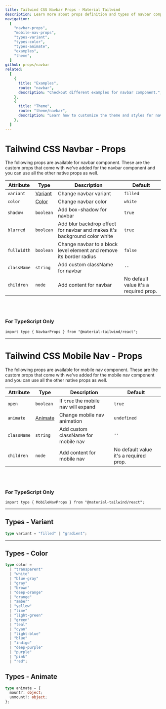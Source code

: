 ```yaml
---
title: Tailwind CSS Navbar Props - Material Tailwind
description: Learn more about props definition and types of navbar component.
navigation:
  [
    "navbar-props",
    "mobile-nav-props",
    "types-variant",
    "types-color",
    "types-animate",
    "examples",
    "theme",
  ]
github: props/navbar
related:
  [
    {
      title: "Examples",
      route: "navbar",
      description: "Checkout different examples for navbar component.",
    },
    {
      title: "Theme",
      route: "theme/navbar",
      description: "Learn how to customize the theme and styles for navbar component.",
    },
  ]
---
```


# Tailwind CSS Navbar - Props

<span id="navbar-props" className="scroll-mt-48" />
The following props are available for navbar component. These are the custom props
that come with we've added for the navbar component and you can use all the other
native props as well.

| Attribute   | Type                      | Description                                                               | Default                                |
| ----------- | ------------------------- | ------------------------------------------------------------------------- | -------------------------------------- |
| `variant`   | [Variant](#types-variant) | Change navbar variant                                                     | <Code>filled</Code>                    |
| `color`     | [Color](#types-color)     | Change navbar color                                                       | <Code>white</Code>                     |
| `shadow`    | <Code>boolean</Code>      | Add box-shadow for navbar                                                 | <Code>true</Code>                      |
| `blurred`   | <Code>boolean</Code>      | Add blur backdrop effect for navbar and makes it's background color white | <Code>true</Code>                      |
| `fullWidth` | <Code>boolean</Code>      | Change navbar to a block level element and remove its border radius       | <Code>false</Code>                     |
| `className` | <Code>string</Code>       | Add custom className for navbar                                           | `''`                                   |
| `children`  | <Code>node</Code>         | Add content for navbar                                                    | No default value it's a required prop. |

<br />
<br />

### For TypeScript Only

```tsx
import type { NavbarProps } from "@material-tailwind/react";
```

---

# Tailwind CSS Mobile Nav - Props

<span id="mobile-nav-props" className="scroll-mt-48" />
The following props are available for mobile nav component. These are the custom
props that come with we've added for the mobile nav component and you can use all
the other native props as well.

| Attribute   | Type                      | Description                                     | Default                                |
| ----------- | ------------------------- | ----------------------------------------------- | -------------------------------------- |
| `open`      | <Code>boolean</Code>      | If <Code>true</Code> the mobile nav will expand | <Code>true</Code>                      |
| `animate`   | [Animate](#types-animate) | Change mobile nav animation                     | <Code>undefined</Code>                 |
| `className` | <Code>string</Code>       | Add custom className for mobile nav             | `''`                                   |
| `children`  | <Code>node</Code>         | Add content for mobile nav                      | No default value it's a required prop. |

<br />
<br />

### For TypeScript Only

```tsx
import type { MobileNavProps } from "@material-tailwind/react";
```

---

## Types - Variant

<span id="types-variant" className="scroll-mt-48" />

```ts
type variant = "filled" | "gradient";
```

---

## Types - Color

<span id="types-color" className="scroll-mt-48" />

```ts
type color =
  | "transparent"
  | "white"
  | "blue-gray"
  | "gray"
  | "brown"
  | "deep-orange"
  | "orange"
  | "amber"
  | "yellow"
  | "lime"
  | "light-green"
  | "green"
  | "teal"
  | "cyan"
  | "light-blue"
  | "blue"
  | "indigo"
  | "deep-purple"
  | "purple"
  | "pink"
  | "red";
```

## Types - Animate

<span id="types-animate" className="scroll-mt-48" />

```ts
type animate = {
  mount?: object;
  unmount?: object;
};
```

<span id="examples" className="scroll-mt-48" />
<span id="theme" className="scroll-mt-48" />
